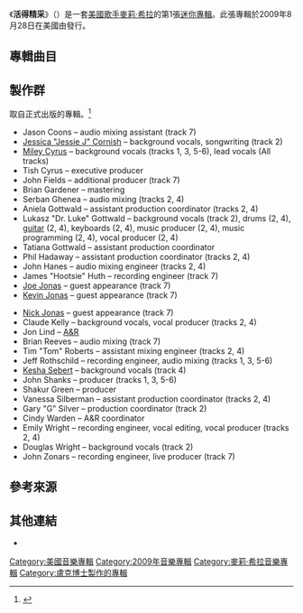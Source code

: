 {{Infobox Album
| Name        = 活得精采
| Type        = 錄音室專輯
| Artist      = [[麥莉·希拉|麥莉·希拉]]
| Cover       = 活得精采 國際版封面.jpg
| Released    = {{US}}：{{Start date|2009|8|28}}<ref name="美國發行日">{{cite web|url=https://play.google.com/store/music/album/Miley_Cyrus_The_Time_of_Our_Lives?id=Bsbbwhspchmr3tjmzdwlcbwjzye|title=麥莉·希拉: The Time of Our Lives - Google Play 音樂|publisher=[[Google_Music|Google Music]]|accessdate=2009年8月28日|archive-date=2016年9月13日|archive-url=https://web.archive.org/web/20160913162110/https://play.google.com/store/music/album/Miley_Cyrus_The_Time_of_Our_Lives?id=Bsbbwhspchmr3tjmzdwlcbwjzye|dead-url=no}}</ref><br />{{TW}}：{{Start date|2009|10|23}}<ref name="台灣發行日">{{cite web|url=http://www.books.com.tw/exep/cdfile.php?item=0020135645|title=博客來CD>麥莉 / 活得精采【迷你專輯】|publisher=[[博客來|博客來]]|accessdate=2009年10月23日|archive-date=2016年4月20日|archive-url=https://web.archive.org/web/20160420214836/http://www.books.com.tw/exep/cdfile.php?item=0020135645|dead-url=no}}</ref>
| Recorded    = 2009年6月20日 - 2009年8月
| Length      = 26:25
| Label       = {{US}}：{{tsl|en|Hollywood Records|好萊塢唱片}}<br />{{TW}}：[[環球音樂_(台灣)|環球音樂]]
| Last album  = ''[[無所不能|無所不能]]''<br />(2008)
| This album  = '''''活得精采'''''<br />(2009)
| Next album  = ''[[无法抵挡|无法抵挡]]''<br />(2010)
{{Singles
| Name        = 活得精采
| Type        = 錄音室專輯
| single 1      = Party in the U.S.A.
| single 1 date = 2009年8月11日
| single 2      = When I Look at You
| single 2 date = 2010年3月26日
}}
}}

《'''活得精采'''》（{{lang-en|The Time of Our Lives}}）是一套[[美國|美國]][[歌手|歌手]][[麥莉·希拉|麥莉·希拉]]的第1張[[迷你專輯|迷你專輯]]。此張專輯於2009年8月28日在美國由{{tsl|en|Hollywood Records|好萊塢唱片}}發行。

==專輯曲目==
{{track listing
| extra_column = Producer(s)

| title1          = Kicking and Screaming 
| writer1         = {{flat list|
* John Shanks
* Kara DioGuardi
}}
| extra1          = Shanks
| length1         = 2:58

| title2          = Party in the U.S.A.
| writer2         = {{flat list|
*Dr. Luke
*Claude Kelly
*[[Jessie_J|Jessica Cornish]]
}}
| extra2          = {{flat list|
*Dr. Luke
*Kelly
*Emily Wright
}}
| length2         = 3:22

| title3          = When I Look at You
| writer3         = {{flat list|
*Shanks
*Hillary Lindsey
}}
| extra3          = Shanks
| length3         = 4:09

| title4          = The Time of Our Lives
| writer4         = {{flat list|
*Gottwald
*Kelly
* Kesha Sebert
* Pebe Sebert
}}
| extra4          = {{flat list|
*Dr. Luke
*Kelly
*Wright
}}
| length4         = 3:32

| title5          = Talk Is Cheap
| writer5         = {{flat list|
*Shanks
*Amy Lindop
}}
| extra5          = Shanks

| length5         = 3:40
| title6          = Obsessed
| writer6         = Roger Lavoie
| extra6          = Shanks
| length6         = 4:04

| title7          = Before the Storm
| note7           = duet with [[Jonas_Brothers|Jonas Brothers]]) (live
| writer7         = {{flat list|
*[[Nick_Jonas|Nick Jonas]]
*[[Joe_Jonas|Joe Jonas]]
*[[Kevin_Jonas|Kevin Jonas II]]
}}
| extra7          = {{flat list|
*John Zonars
*John Fields
}}
| length7         = 4:35
}}
{{track listing
| collapsed       = yes
| headline        = 國際版增加曲目
| extra_column    = Producer(s)

| title8          = The Climb
| writer8         = {{flat list|
*Jessi Alexander
*Jon Mabe
}}
| extra8          = Shanks
| length8         = 3:55
}}
{{tracklist
| collapsed       = yes
| headline        = 日本豪華版DVD
| total_length    =
| extra_column    = Director(s)

| title1          = Party in the U.S.A.
| note1           = music video
| extra1          = Chris Applebaum
| length1         = 3:21

| title2          = The Climb
| note2           = music video
| extra2          = Matthew Rolston
| length2         = 3:49
}}

==製作群==
取自正式出版的專輯。<ref name="linernotes">{{cite AV media notes|title=The Time of Our Lives|others=[[Miley_Cyrus|Miley Cyrus]]|year=2009|type=CD|publisher=[[Hollywood_Records|Hollywood Records]]|id=D000471902}}</ref>

{{col-begin}}
{{col-2}}
*Jason Coons –  audio mixing assistant (track 7)
*[[Jessie_J|Jessica "Jessie J" Cornish]] – background vocals, songwriting (track 2)
*[[Miley_Cyrus|Miley Cyrus]] – background vocals (tracks 1, 3, 5-6), lead vocals (All tracks)
*Tish Cyrus – executive producer
*John Fields – additional producer (track 7)
*Brian Gardener – mastering
*Serban Ghenea – audio mixing (tracks 2, 4)
*Aniela Gottwald –  assistant production coordinator (tracks 2, 4)
*Lukasz "Dr. Luke" Gottwald – background vocals (track 2), drums (2, 4), [[guitar|guitar]] (2, 4), keyboards (2, 4),  music producer (2, 4),  music programming (2, 4), vocal producer (2, 4)
*Tatiana Gottwald – assistant production coordinator
*Phil Hadaway – assistant production coordinator (tracks 2, 4)
*John Hanes – audio mixing engineer (tracks 2, 4)
*James "Hootsie" Huth – recording engineer (track 7)
*[[Joe_Jonas|Joe Jonas]] – guest appearance  (track 7)
*[[Kevin_Jonas|Kevin Jonas]] – guest appearance (track 7)
{{col-2}}
*[[Nick_Jonas|Nick Jonas]] – guest appearance (track 7)
*Claude Kelly – background vocals, vocal producer (tracks 2, 4)
*Jon Lind – [[A&R|A&R]]
*Brian Reeves – audio mixing (track 7)
*Tim "Tom" Roberts – assistant mixing engineer (tracks 2, 4)
*Jeff Rothschild – recording engineer, audio mixing (tracks 1, 3, 5-6)
*[[Kesha|Kesha Sebert]] – background vocals (track 4)
*John Shanks – producer (tracks 1, 3, 5-6)
*Shakur Green – producer
*Vanessa Silberman – assistant production coordinator (tracks 2, 4)
*Gary "G" Silver – production coordinator (track 2)
*Cindy Warden – A&R coordinator
*Emily Wright – recording engineer, vocal editing, vocal producer (tracks 2, 4)
*Douglas Wright – background vocals (track 2)
*John Zonars – recording engineer, live producer (track 7)
{{col-end}}

== 參考來源 ==
{{reflist}}

== 其他連結 ==
* {{Official website|http://mileycyrusandherdeadpetz.com}}

[[Category:美國音樂專輯|Category:美國音樂專輯]]
[[Category:2009年音樂專輯|Category:2009年音樂專輯]]


{{麥莉·希拉}}
[[Category:麥莉·希拉音樂專輯|Category:麥莉·希拉音樂專輯]]
[[Category:盧克博士製作的專輯|Category:盧克博士製作的專輯]]